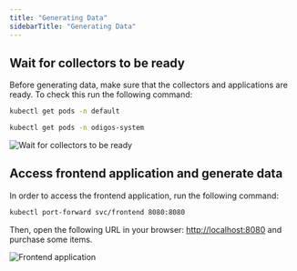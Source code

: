 ```yaml
---
title: "Generating Data"
sidebarTitle: "Generating Data"
---
```


## Wait for collectors to be ready

Before generating data, make sure that the collectors and applications are ready. To check this run the following command:

```bash
kubectl get pods -n default
```
```bash
kubectl get pods -n odigos-system
```

<Frame>
    <img src="/images/collectors_ready.png" alt="Wait for collectors to be ready" />
</Frame>

## Access frontend application and generate data

In order to access the frontend application, run the following command:

```bash
kubectl port-forward svc/frontend 8080:8080
```
    
Then, open the following URL in your browser: [http://localhost:8080](http://localhost:8080) and purchase some items.

<Frame>
    <img src="/images/demo_frontend_app.png" alt="Frontend application" />
</Frame>